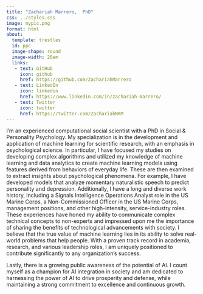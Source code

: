 ```yaml
---
title: "Zachariah Marrero,  PhD"
css: ../styles.css
image: mypic.png
format: html
about: 
  template: trestles
  id: ppc
  image-shape: round
  image-width: 20em
  links: 
   - text: GitHub
     icon: github
     href: https://github.com/ZachariahMarrero
   - text: LinkedIn
     icon: linkedin
     href: https://www.linkedin.com/in/zachariah-marrero/
   - text: Twitter
     icon: twitter
     href: https://twitter.com/ZachariahNKM 
---
```


::: {#ppc}
I'm an experienced computational social scientist with a PhD in Social & Personality Psychology. My specialization is in the development and application of machine learning for scientific research, with an emphasis in psychological science. In particular, I have focused my studies on developing complex algorithms and utilized my knowledge of machine learning and data analytics to create machine learning models using features derived from behaviors of everyday life. These are then examined to extract insights about psychological phenomena. For example, I have developed models that analyze momentary naturalistic speech to predict personality and depression. Additionally, I have a long and diverse work history, including a Signals Intelligence Operations Analyst role in the US Marine Corps, a Non-Commissioned Officer in the US Marine Corps, management positions, and other high-intensity, service-industry roles. These experiences have honed my ability to communicate complex technical concepts to non-experts and impressed upon me the importance of sharing the benefits of technological advancements with society. I believe that the true value of machine learning lies in its ability to solve real-world problems that help people. With a proven track record in academia, research, and various leadership roles, I am uniquely positioned to contribute significantly to any organization's success.

Lastly, there is a growing public awareness of the potential of AI. I count myself as a champion for AI integration in society and am dedicated to harnessing the power of AI to drive prosperity and defense, while maintaining a strong commitment to excellence and continuous growth.
:::

